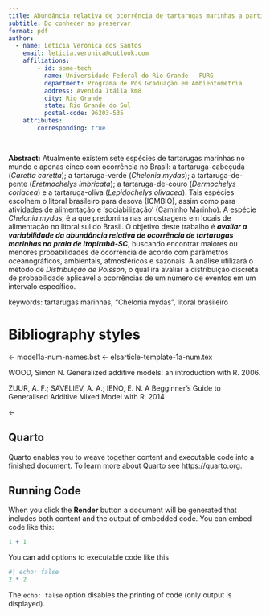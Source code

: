 ```yaml
---
title: Abundância relativa de ocorrência de tartarugas marinhas a partir de avistagens em pontos fixos  
subtitle: Do conhecer ao preservar
format: pdf
author:
  - name: Letícia Verônica dos Santos
    email: leticia.veronica@outlook.com
    affiliations: 
        - id: some-tech
          name: Universidade Federal do Rio Grande - FURG
          department: Programa de Pós Graduação em Ambientometria
          address: Avenida Itália km8
          city: Rio Grande
          state: Rio Grande do Sul
          postal-code: 96203-535 
    attributes:
        corresponding: true

---        
```

        
  
        
**Abstract:** 
Atualmente existem sete espécies de tartarugas marinhas no mundo e apenas cinco com ocorrência no Brasil: a tartaruga-cabeçuda (*Caretta caretta*); a tartaruga-verde (*Chelonia mydas*); a tartaruga-de-pente (*Eretmochelys imbricata*); a  tartaruga-de-couro (*Dermochelys coriacea*) e a tartaruga-oliva (*Lepidochelys olivacea*). Tais espécies escolhem o litoral brasileiro para desova (ICMBIO), assim como para atividades de alimentação e ‘sociabilização’ (Caminho Marinho). A espécie *Chelonia mydas*, é a que predomina nas amostragens em locais de alimentação no litoral sul do Brasil. O objetivo deste trabalho é ***avaliar a variabilidade da abundância relativa de ocorrência de tartarugas marinhas na praia de Itapirubá-SC***, buscando encontrar maiores ou menores probabilidades de ocorrência de acordo com parâmetros oceanográficos, ambientais, atmosféricos e sazonais. A análise utilizará o método de *Distribuição de Poisson*, o qual irá avaliar a distribuição discreta de probabilidade aplicável a ocorrências de um número de eventos em um intervalo específico.

keywords: 
   tartarugas marinhas,
   "Chelonia mydas",
   litoral brasileiro


# Bibliography styles

<- model1a-num-names.bst
<- elsarticle-template-1a-num.tex

WOOD, Simon N. Generalized additive models: an introduction with R. 2006. 

ZUUR, A. F.; SAVELIEV, A. A.; IENO, E. N. A Begginner’s Guide to Generalised Additive Mixed Model with R. 2014

<-


## Quarto

Quarto enables you to weave together content and executable code into a finished document. To learn more about Quarto see <https://quarto.org>.

## Running Code

When you click the **Render** button a document will be generated that includes both content and the output of embedded code. You can embed code like this:

```r
1 + 1
```

You can add options to executable code like this

```r
#| echo: false
2 * 2
```

The `echo: false` option disables the printing of code (only output is displayed).
